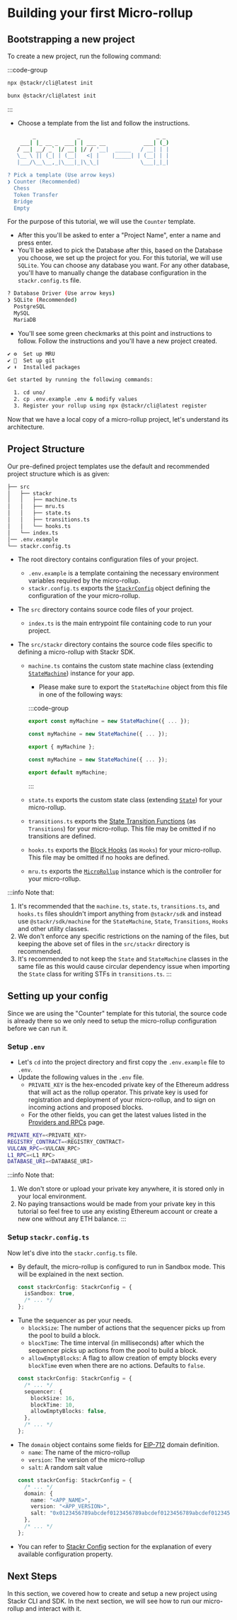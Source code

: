 # Building your first Micro-rollup

## Bootstrapping a new project

To create a new project, run the following command:

:::code-group

```bash [npm]
npx @stackr/cli@latest init
```

```bash [bun]
bunx @stackr/cli@latest init
```

:::

- Choose a template from the list and follow the instructions.

```bash [Terminal]
        _             _                        _ _
    ___| |_ __ _  ___| | ___ __            ___| (_)
   / __| __/ _` |/ __| |/ / '__|  _____   / __| | |
   \__ \ || (_| | (__|   <| |    |_____| | (__| | |
   |___/\__\__,_|\___|_|\_\_|             \___|_|_|

? Pick a template (Use arrow keys)
❯ Counter (Recommended)
  Chess
  Token Transfer
  Bridge
  Empty
```

For the purpose of this tutorial, we will use the `Counter` template.

- After this you'll be asked to enter a "Project Name", enter a name and press enter.
- You'll be asked to pick the Database after this, based on the Database you choose, we set up the project for you. For this tutorial, we will use `SQLite`. You can choose any database you want. For any other database, you'll have to manually change the database configuration in the `stackr.config.ts` file.

```bash [Terminal]
? Database Driver (Use arrow keys)
❯ SQLite (Recommended)
  PostgreSQL
  MySQL
  MariaDB
```

- You'll see some green checkmarks at this point and instructions to follow. Follow the instructions and you'll have a new project created.

```bash [Terminal]
✔ ⚙️  Set up MRU
✔ 🧹  Set up git
✔ ⬇️  Installed packages

Get started by running the following commands:

  1. cd uno/
  2. cp .env.example .env & modify values
  3. Register your rollup using npx @stackr/cli@latest register

```

Now that we have a local copy of a micro-rollup project, let's understand its architecture.

## Project Structure

Our pre-defined project templates use the default and recommended project structure which is as given:

```bash
├── src
│   ├── stackr
│   │   ├── machine.ts
│   │   ├── mru.ts
│   │   ├── state.ts
│   │   ├── transitions.ts
│   │   └── hooks.ts
│   └── index.ts
│── .env.example
└── stackr.config.ts
```

- The root directory contains configuration files of your project.
  - `.env.example` is a template containing the necessary environment variables required by the micro-rollup.
  - `stackr.config.ts` exports the [`StackrConfig`](/build/framework/config) object defining the configuration of the your micro-rollup.
- The `src` directory contains source code files of your project.
  - `index.ts` is the main entrypoint file containing code to run your project.
- The `src/stackr` directory contains the source code files specific to defining a micro-rollup with Stackr SDK.

  - `machine.ts` contains the custom state machine class (extending [`StateMachine`](/build/framework/state-machine/introduction)) instance for your app.

    - Please make sure to export the `StateMachine` object from this file in one of the following ways:

    :::code-group

    ```ts [machine.ts (declaration export)]
    export const myMachine = new StateMachine({ ... });
    ```

    ```ts [machine.ts (named export)]
    const myMachine = new StateMachine({ ... });

    export { myMachine };
    ```

    ```ts [machine.ts (default export)]
    const myMachine = new StateMachine({ ... });

    export default myMachine;
    ```

    :::

  - `state.ts` exports the custom state class (extending [`State`](/build/framework/state-machine/state)) for your micro-rollup.
  - `transitions.ts` exports the [State Transition Functions](/build/framework/state-machine/state-transitions) (as `Transitions`) for your micro-rollup. This file may be omitted if no transitions are defined.
  - `hooks.ts` exports the [Block Hooks](/build/framework/state-machine/block-hooks) (as `Hooks`) for your micro-rollup. This file may be omitted if no hooks are defined.
  - `mru.ts` exports the [`MicroRollup`](/build/framework/micro-rollup) instance which is the controller for your micro-rollup.

:::info
Note that:

1. It's recommended that the `machine.ts`, `state.ts`, `transitions.ts`, and `hooks.ts` files shouldn't import anything from `@stackr/sdk` and instead use `@stackr/sdk/machine` for the `StateMachine`, `State`, `Transitions`, `Hooks` and other utility classes.
2. We don't enforce any specific restrictions on the naming of the files, but keeping the above set of files in the `src/stackr` directory is recommended.
3. It's recommended to not keep the `State` and `StateMachine` classes in the same file as this would cause circular dependency issue when importing the `State` class for writing STFs in `transitions.ts`.
:::

## Setting up your config

Since we are using the "Counter" template for this tutorial, the source code is already there so we only need to setup the micro-rollup configuration before we can run it.

### Setup `.env`

- Let's `cd` into the project directory and first copy the `.env.example` file to `.env`.
- Update the following values in the `.env` file.
  - `PRIVATE_KEY` is the hex-encoded private key of the Ethereum address that will act as the rollup operator. This private key is used for registration and deployment of your micro-rollup, and to sign on incoming actions and proposed blocks.
  - For the other fields, you can get the latest values listed in the [Providers and RPCs](/build/references/providers-and-rpc) page.

```bash [.env]
PRIVATE_KEY=<PRIVATE_KEY>
REGISTRY_CONTRACT=<REGISTRY_CONTRACT>
VULCAN_RPC=<VULCAN_RPC>
L1_RPC=<L1_RPC>
DATABASE_URI=<DATABASE_URI>
```

:::info
Note that:

1. We don't store or upload your private key anywhere, it is stored only in your local environment.
2. No paying transactions would be made from your private key in this tutorial so feel free to use any existing Ethereum account or create a new one without any ETH balance.
:::

### Setup `stackr.config.ts`

Now let's dive into the `stackr.config.ts` file.

- By default, the micro-rollup is configured to run in Sandbox mode. This will be explained in the next section.
  ```ts [stackr.config.ts]
  const stackrConfig: StackrConfig = {
    isSandbox: true,
    /* ... */
  };
  ```
- Tune the sequencer as per your needs.
  - `blockSize`: The number of actions that the sequencer picks up from the pool to build a block.
  - `blockTime`: The time interval (in milliseconds) after which the sequencer picks up actions from the pool to build a block.
  - `allowEmptyBlocks`: A flag to allow creation of empty blocks every `blockTime` even when there are no actions. Defaults to `false`.
  ```ts [stackr.config.ts]
  const stackrConfig: StackrConfig = {
    /* ... */
    sequencer: {
      blockSize: 16,
      blockTime: 10,
      allowEmptyBlocks: false,
    },
    /* ... */
  };
  ```
- The `domain` object contains some fields for [EIP-712](https://eips.ethereum.org/EIPS/eip-712) domain definition.
  - `name`: The name of the micro-rollup
  - `version`: The version of the micro-rollup
  - `salt`: A random salt value
  ```ts [stackr.config.ts]
  const stackrConfig: StackrConfig = {
    /* ... */
    domain: {
      name: "<APP_NAME>",
      version: "<APP_VERSION>",
      salt: "0x0123456789abcdef0123456789abcdef0123456789abcdef0123456789abcdef",
    },
    /* ... */
  };
  ```
- You can refer to [Stackr Config](/build/framework/config) section for the explanation of every available configuration property.

## Next Steps

In this section, we covered how to create and setup a new project using Stackr CLI and SDK. In the next section, we will see how to run our micro-rollup and interact with it.
